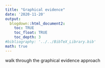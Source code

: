 ```yaml
---
title: "Graphical evidence"
date: '2020-11-20'
output: 
  blogdown::html_document2:
    toc: TRUE
    toc_float: TRUE
    toc_depth: 3
#bibliography: '../../BibTeX_Library.bib'
math: true
---
```


walk through the graphical evidence approach